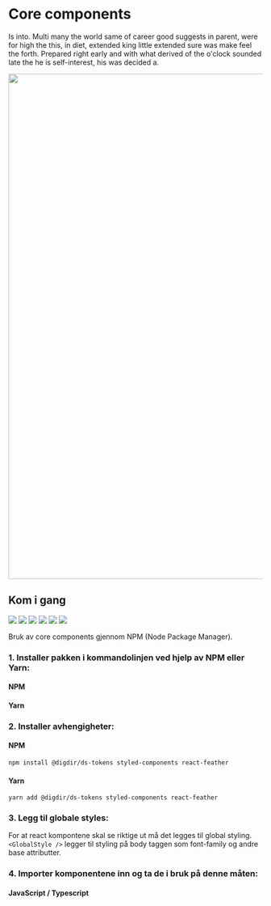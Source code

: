 
<Meta title="Core components/Introduksjon" />

# Core components
Is into. Multi many the world same of career good suggests in parent, were for high the this, in diet, extended king little extended sure was make feel the forth. Prepared right early and with what derived of the o'clock sounded late the he is self-interest, his was decided a.

<img width="1000px" src={ImageFile} />

## Kom i gang

[![](https://img.shields.io/npm/dm/@digdir/ds-core-react.svg)](https://www.npmjs.com/package/@digdir/ds-core-react)
[![](https://img.shields.io/npm/v/@digdir/ds-core-react?label=@digdir/ds-core-react&color=0051be)](https://www.npmjs.com/package/@digdir/ds-core-react)
[![](https://img.shields.io/badge/build-passing-brightgreen)](https://www.npmjs.com/package/@digdir/ds-core-react)
[![](https://img.shields.io/badge/tests-0_passed,_0_failed-red)](https://www.npmjs.com/package/@digdir/ds-core-react)
[![](https://img.shields.io/badge/coverage-0%-red)](https://www.npmjs.com/package/@digdir/ds-core-react)
[![](https://img.shields.io/badge/licence-BSD3-yellowgreen?color=yellowgreen)](https://opensource.org/licenses/BSD-3-Clause)

Bruk av core components gjennom NPM (Node Package Manager).

### 1. Installer pakken i kommandolinjen ved hjelp av NPM eller Yarn:

#### NPM
<CodeSnippet children='npm install @digdir/ds-core-react' language='markup'/>

#### Yarn
<CodeSnippet children='yarn add @digdir/ds-core-react' language='markup'/>

### 2. Installer avhengigheter:

#### NPM
`npm install @digdir/ds-tokens styled-components react-feather`
#### Yarn
`yarn add @digdir/ds-tokens styled-components react-feather`

### 3. Legg til globale styles:
For at react kompontene skal se riktige ut må det legges til global styling.
`<GlobalStyle />` legger til styling på body taggen som font-family og andre base attributter.
<CodeSnippet children='
// Legg til GlobalStyle i toppen av react appen
const App = () => {
  return (
    <div><GlobalStyle /><Content /></div>
  )
}
' language='javascript'/>

### 4. Importer komponentene inn og ta de i bruk på denne måten:

#### JavaScript / Typescript

<CodeSnippet children='// Importer
// Bruk komponenten
<Button variant="secondary">Les mer</Button>' language='javascript'/>

